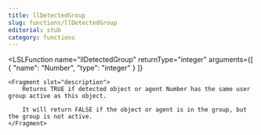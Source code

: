 ```yaml
---
title: llDetectedGroup
slug: functions/llDetectedGroup
editorial: stub
category: functions
---
```


<LSLFunction
	name="llDetectedGroup"
	returnType="integer"
	arguments={[
	{
		"name": "Number",
		"type": "integer"
	}
]}
>
	<Fragment slot="description">
		Returns TRUE if detected object or agent Number has the same user group active as this object.
		
		It will return FALSE if the object or agent is in the group, but the group is not active.
	</Fragment>
</LSLFunction>
